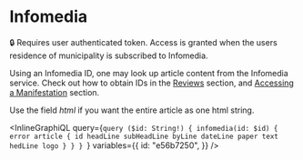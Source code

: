 # Infomedia

🔒 Requires user authenticated token. Access is granted when the users
residence of municipality is subscribed to Infomedia.

Using an Infomedia ID, one may look up article content from the Infomedia service.
Check out how to obtain IDs in the [Reviews](#Reviews) section, and [Accessing a Manifestation](#Accessing-a-Manifestation)
section.

Use the field _html_ if you want the entire article as one html string.

<InlineGraphiQL
  query={`query ($id: String!) {
    infomedia(id: $id) {
      error
      article {
        id
        headLine
        subHeadLine
        byLine
        dateLine
        paper
        text
        hedLine
        logo
      }
    }
  }
`}
  variables={{
    id: "e56b7250",
  }}
/>
